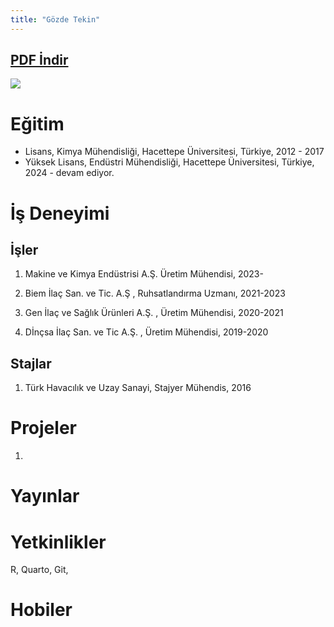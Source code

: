```yaml
---
title: "Gözde Tekin"
---
```

[PDF İndir](gozde_tekin_cv.pdf)
---

![](images/gozdetekin.png){fig-align="center"}

# Eğitim

-   Lisans, Kimya Mühendisliği, Hacettepe Üniversitesi, Türkiye, 2012 - 2017
-   Yüksek Lisans, Endüstri Mühendisliği, Hacettepe Üniversitesi, Türkiye, 2024 - devam ediyor.

# İş Deneyimi

## İşler

1.  Makine ve Kimya Endüstrisi A.Ş. Üretim Mühendisi, 2023-

2.  Biem İlaç San. ve Tic. A.Ş , Ruhsatlandırma Uzmanı, 2021-2023

3.  Gen İlaç ve Sağlık Ürünleri A.Ş. , Üretim Mühendisi, 2020-2021

4.  Dİnçsa İlaç San. ve Tic A.Ş. , Üretim Mühendisi, 2019-2020

## Stajlar

1.  Türk Havacılık ve Uzay Sanayi, Stajyer Mühendis, 2016

# Projeler

1.  

# Yayınlar

# Yetkinlikler

R, Quarto, Git,

# Hobiler
